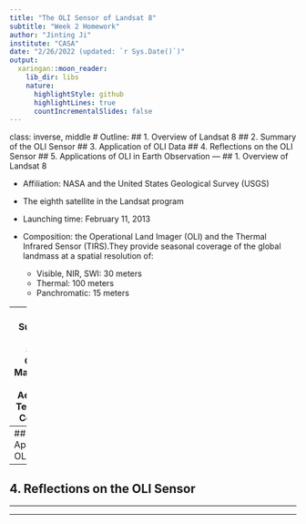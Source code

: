 ```yaml
---
title: "The OLI Sensor of Landsat 8"
subtitle: "Week 2 Homework"
author: "Jinting Ji"
institute: "CASA"
date: "2/26/2022 (updated: `r Sys.Date()`)"
output:
  xaringan::moon_reader:
    lib_dir: libs
    nature:
      highlightStyle: github
      highlightLines: true
      countIncrementalSlides: false
---
```

class: inverse, middle
# Outline:
## 1. Overview of Landsat 8
## 2. Summary of the OLI Sensor
## 3. Application of OLI Data
## 4. Reflections on the OLI Sensor
## 5. Applications of OLI in Earth Observation
---
## 1. Overview of Landsat 8
<style>
  .remark-slide-content {
    font-size: 22px; /* 修改为你希望的大小 */
  }

</style> 
 * Affiliation: NASA and the United States Geological Survey (USGS)
 
 * The eighth satellite in the Landsat program

 * Launching time: February 11, 2013

 * Composition: the Operational Land Imager (OLI) and the Thermal Infrared Sensor (TIRS).They provide seasonal coverage of the global landmass at a spatial resolution of:
    * Visible, NIR, SWI: 30 meters
    * Thermal: 100 meters
    * Panchromatic: 15 meters
    
---
### 2. Summary of the OLI Sensor - Overview
Manufacturer: the Ball Aerospace & Technologies Corporation

Measurable bands: 



---
## 3. Application of OLI Data

---
## 4. Reflections on the OLI Sensor

---

---



